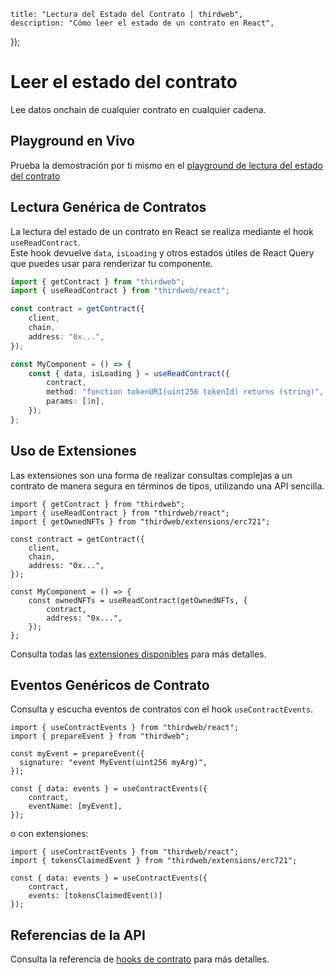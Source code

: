 
	title: "Lectura del Estado del Contrato | thirdweb",
	description: "Cómo leer el estado de un contrato en React",
});

# Leer el estado del contrato

Lee datos onchain de cualquier contrato en cualquier cadena.

## Playground en Vivo

Prueba la demostración por ti mismo en el [playground de lectura del estado del contrato](https://playground.thirdweb.com/connect/blockchain-api)

<Stack>

<ArticleIconCard
	title="Prueba la demo"
	icon={ExternalLink}
	href="https://playground.thirdweb.com/connect/blockchain-api"
	description="Mira el SDK en acción en el playground en vivo"
/>
</Stack>

## Lectura Genérica de Contratos

La lectura del estado de un contrato en React se realiza mediante el hook `useReadContract`.  
Este hook devuelve `data`, `isLoading` y otros estados útiles de React Query que puedes usar para renderizar tu componente.

```ts
import { getContract } from "thirdweb";
import { useReadContract } from "thirdweb/react";

const contract = getContract({
	client,
	chain,
	address: "0x...",
});

const MyComponent = () => {
	const { data, isLoading } = useReadContract({
		contract,
		method: "function tokenURI(uint256 tokenId) returns (string)",
		params: [1n],
	});
};
```

## Uso de Extensiones

<Stack>
<ArticleIconCard
	title="Entendiendo las Extensiones"
	description="Aprende cómo usar extensiones en tu proyecto"
	icon={BlocksIcon}
	href="/typescript/v5/extensions/use"
/>
</Stack>

Las extensiones son una forma de realizar consultas complejas a un contrato de manera segura en términos de tipos, utilizando una API sencilla.

```tsx
import { getContract } from "thirdweb";
import { useReadContract } from "thirdweb/react";
import { getOwnedNFTs } from "thirdweb/extensions/erc721";

const contract = getContract({
	client,
	chain,
	address: "0x...",
});

const MyComponent = () => {
	const ownedNFTs = useReadContract(getOwnedNFTs, {
		contract,
		address: "0x...",
	});
};
```

Consulta todas las [extensiones disponibles](/references/typescript/v5/functions#extensions) para más detalles.

## Eventos Genéricos de Contrato

Consulta y escucha eventos de contratos con el hook `useContractEvents`.

```tsx
import { useContractEvents } from "thirdweb/react";
import { prepareEvent } from "thirdweb";

const myEvent = prepareEvent({
  signature: "event MyEvent(uint256 myArg)",
});

const { data: events } = useContractEvents({
    contract,
    eventName: [myEvent],
});
```

o con extensiones:

```tsx
import { useContractEvents } from "thirdweb/react";
import { tokensClaimedEvent } from "thirdweb/extensions/erc721";

const { data: events } = useContractEvents({
    contract,
	events: [tokensClaimedEvent()]
});
```

## Referencias de la API

Consulta la referencia de [hooks de contrato](https://thirdweb.com/docs/references/typescript/v5/useReadContract) para más detalles.

<Stack>

<ArticleIconCard
	title="useReadContract"
	icon={ReactIcon}
	href="/references/typescript/v5/useReadContract"
	description="Hook para leer el estado de un contrato"
/>

<ArticleIconCard
	title="useContractEvents"
	icon={ReactIcon}
	href="/references/typescript/v5/useContractEvents"
	description="Hook para consultar y escuchar eventos de un contrato"
/>

</Stack>

